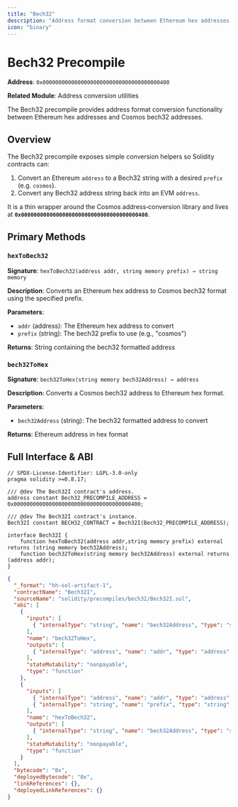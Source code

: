```yaml
---
title: "Bech32"
description: "Address format conversion between Ethereum hex addresses and Cosmos bech32 addresses"
icon: "binary"
---
```


# Bech32 Precompile

**Address**: `0x0000000000000000000000000000000000000400`

**Related Module**: Address conversion utilities

The Bech32 precompile provides address format conversion functionality between Ethereum hex addresses and Cosmos bech32 addresses.

## Overview

The Bech32 precompile exposes simple conversion helpers so Solidity contracts can:
1. Convert an Ethereum `address` to a Bech32 string with a desired `prefix` (e.g. `cosmos`).
2. Convert any Bech32 address string back into an EVM `address`.

It is a thin wrapper around the Cosmos address‐conversion library and lives at **`0x0000000000000000000000000000000000000400`**.

## Primary Methods

### `hexToBech32`

**Signature**: `hexToBech32(address addr, string memory prefix) → string memory`

**Description**: Converts an Ethereum hex address to Cosmos bech32 format using the specified prefix.

**Parameters**:
- `addr` (address): The Ethereum hex address to convert
- `prefix` (string): The bech32 prefix to use (e.g., "cosmos")

**Returns**: String containing the bech32 formatted address

### `bech32ToHex`

**Signature**: `bech32ToHex(string memory bech32Address) → address`

**Description**: Converts a Cosmos bech32 address to Ethereum hex format.

**Parameters**:
- `bech32Address` (string): The bech32 formatted address to convert

**Returns**: Ethereum address in hex format

## Full Interface & ABI

```solidity title="Bech32 Solidity Interface" lines
// SPDX-License-Identifier: LGPL-3.0-only
pragma solidity >=0.8.17;

/// @dev The Bech32I contract's address.
address constant Bech32_PRECOMPILE_ADDRESS = 0x0000000000000000000000000000000000000400;

/// @dev The Bech32I contract's instance.
Bech32I constant BECH32_CONTRACT = Bech32I(Bech32_PRECOMPILE_ADDRESS);

interface Bech32I {
    function hexToBech32(address addr,string memory prefix) external returns (string memory bech32Address);
    function bech32ToHex(string memory bech32Address) external returns (address addr);
}
```

```json title="Bech32 ABI" lines expandable
{
  "_format": "hh-sol-artifact-1",
  "contractName": "Bech32I",
  "sourceName": "solidity/precompiles/bech32/Bech32I.sol",
  "abi": [
    {
      "inputs": [
        { "internalType": "string", "name": "bech32Address", "type": "string" }
      ],
      "name": "bech32ToHex",
      "outputs": [
        { "internalType": "address", "name": "addr", "type": "address" }
      ],
      "stateMutability": "nonpayable",
      "type": "function"
    },
    {
      "inputs": [
        { "internalType": "address", "name": "addr", "type": "address" },
        { "internalType": "string", "name": "prefix", "type": "string" }
      ],
      "name": "hexToBech32",
      "outputs": [
        { "internalType": "string", "name": "bech32Address", "type": "string" }
      ],
      "stateMutability": "nonpayable",
      "type": "function"
    }
  ],
  "bytecode": "0x",
  "deployedBytecode": "0x",
  "linkReferences": {},
  "deployedLinkReferences": {}
}
```
